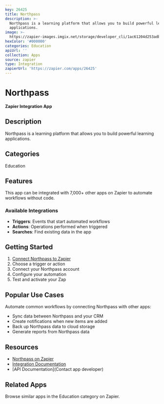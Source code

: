 ```yaml
---
key: 26425
title: Northpass
description: >-
  Northpass is a learning platform that allows you to build powerful learning
  applications.
image: >-
  https://zapier-images.imgix.net/storage/developer_cli/1ac61204d253adb74c5f8cf6aaacbd07.png?auto=format%2Ccompress&ixlib=python-3.0.0&q=50
hexColor: '#000000'
categories: Education
apiUrl: ''
collection: Apps
source: zapier
type: Integration
zapierUrl: 'https://zapier.com/apps/26425'
---
```

# Northpass

**Zapier Integration App**

## Description

Northpass is a learning platform that allows you to build powerful learning applications.

## Categories

Education

## Features

This app can be integrated with 7,000+ other apps on Zapier to automate workflows without code.

### Available Integrations

- **Triggers**: Events that start automated workflows
- **Actions**: Operations performed when triggered
- **Searches**: Find existing data in the app

## Getting Started

1. [Connect Northpass to Zapier](https://zapier.com/apps/26425)
2. Choose a trigger or action
3. Connect your Northpass account
4. Configure your automation
5. Test and activate your Zap

## Popular Use Cases

Automate common workflows by connecting Northpass with other apps:

- Sync data between Northpass and your CRM
- Create notifications when new items are added
- Back up Northpass data to cloud storage
- Generate reports from Northpass data

## Resources

- [Northpass on Zapier](https://zapier.com/apps/26425)
- [Integration Documentation](https://zapier.com/apps/26425/integrations)
- [API Documentation](Contact app developer)

## Related Apps

Browse similar apps in the Education category on Zapier.
